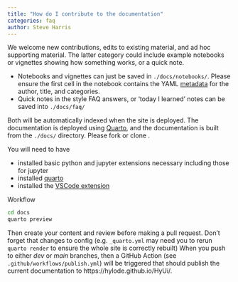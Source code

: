```yaml
---
title: "How do I contribute to the documentation"
categories: faq
author: Steve Harris
---
```


We welcome new contributions, edits to existing material, and ad hoc supporting material. The latter category could include example notebooks or vignettes showing how something works, or a quick note. 

- Notebooks and vignettes can just be saved in `./docs/notebooks/`. Please ensure the first cell in the notebook contains the YAML [metadata](https://quarto.org/docs/tools/jupyter-lab.html#yaml-front-matter) for the author, title, and categories.
- Quick notes in the style FAQ answers, or 'today I learned' notes can be saved into `./docs/faq/`

Both will be automatically indexed when the site is deployed. The documentation is deployed using [Quarto](https://quarto.org), and the documentation is built from the `./docs/` directory. Please fork or clone [](https://github.com/UCLH-Foundry/FlowEHR-Hitchhiker-Guide).


You will need to have 

- installed basic python and jupyter extensions necessary including those for jupyter
- installed [quarto](https://quarto.org/docs/get-started/)
- installed the [VSCode extension](https://quarto.org/docs/get-started/hello/vscode.html)

Workflow

```sh
cd docs
quarto preview
```

Then create your content and review before making a pull request.  Don't forget that changes to config (e.g. `_quarto.yml` may need you to rerun `quarto render` to ensure the whole site is correctly rebuilt) When you push to either *dev* or *main* branches, then a GitHub Action (see `.github/workflows/publish.yml`) will be triggered that should publish the current documentation to https://hylode.github.io/HyUi/.
